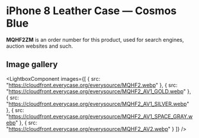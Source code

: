 
# iPhone 8 Leather Case — Cosmos Blue

<Callout type='info' emoji='👉🏻'>**MQHF2ZM** is an order number for this product, used for search engines, auction websites and such.</Callout>

## Image gallery

<LightboxComponent
    images={[
      {
        src: "https://cloudfront.everycase.org/everysource/MQHF2.webp"
      },
      {
        src: "https://cloudfront.everycase.org/everysource/MQHF2_AV1_GOLD.webp"
      },
      {
        src: "https://cloudfront.everycase.org/everysource/MQHF2_AV1_SILVER.webp"
      },
      {
        src: "https://cloudfront.everycase.org/everysource/MQHF2_AV1_SPACE_GRAY.webp"
      },
      {
        src: "https://cloudfront.everycase.org/everysource/MQHF2_AV2.webp"
      }
    ]}
  />
